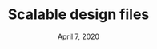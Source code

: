 ---
title: Scalable design files
date: 'April 7, 2020'
description: How to organize file for scalability
tags: ['figma', 'tooling']
---